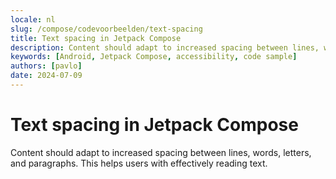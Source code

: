 ```yaml
---
locale: nl
slug: /compose/codevoorbeelden/text-spacing
title: Text spacing in Jetpack Compose
description: Content should adapt to increased spacing between lines, words, letters, and paragraphs.
keywords: [Android, Jetpack Compose, accessibility, code sample]
authors: [pavlo]
date: 2024-07-09
---
```


# Text spacing in Jetpack Compose

Content should adapt to increased spacing between lines, words, letters, and paragraphs. This helps users with effectively reading text.

<CodeSample id="text-spacing" platform="compose" locale="nl"/>

